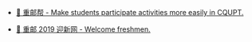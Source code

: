 
<Title text="Main Projects"><Link to="/project">Look all projects</Link></Title>

- [🥳 重邮帮 - Make students participate activities more easily in CQUPT.](https://github.com/RedrockTeam/cqupt-help-mp)

- [🏫 重邮 2019 迎新网 - Welcome freshmen.](https://ahabhgk.github.io/welcome-2019-PC/#/)
